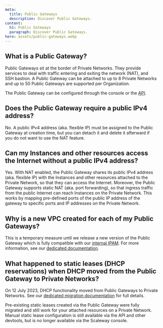 ```yaml
---
meta:
  title: Public Gateways
  description: Discover Public Gateways.
content:
  h1: Public Gateways
  paragraph: Discover Public Gateways.
hero: assets/public-gateways.webp
---
```


<Concept>

## What is a Public Gateway?

Public Gateways sit at the border of Private Networks. They provide services to deal with traffic entering and exiting the network (NAT), and SSH bastion.
A Public Gateway can be attached to up to 8 Private Networks and up to 50 Public Gateways are supported per Organization.

The Public Gateway can be configured through the console or the [API](https://www.scaleway.com/en/developers/api/public-gateway/).

</Concept>

<Concept>

## Does the Public Gateway require a public IPv4 address?

No. A public IPv4 address (aka. flexible IP) must be assigned to the Public Gateway at creation time, but you can detach it and delete it afterward if you do not want to use the NAT feature.

</Concept>

<Concept>

## Can my Instances and other resources access the Internet without a public IPv4 address?

Yes. With NAT enabled, the Public Gateway shares its public IPv4 address (aka. flexible IP) with the Instances and other resources attached to the Private Network, so that they can access the Internet.
Moreover, the Public Gateway supports static NAT (aka. port forwarding), so that ingress traffic from the public Internet can reach Instances on the Private Network. This works by mapping pre-defined ports of the public IP address of the gateway to specific ports and IP addresses on the Private Network.

</Concept>

<Concept>

## Why is a new VPC created for each of my Public Gateways?

This is a temporary measure until we release a new version of the Public Gateway which is fully compatible with our [internal IPAM](/network/vpc/concepts/#ipam). For more information, see our [dedicated documentation](/network/vpc/reference-content/vpc-migration/#public-gateways-and-vpc).

</Concept>

<Concept>

## What happened to static leases (DHCP reservations) when DHCP moved from the Public Gateway to Private Networks?

On 12 July 2023, DHCP functionality moved from Public Gateways to Private Networks. See our [dedicated migration documentation](/network/vpc/reference-content/vpc-migration/) for full details.

Pre-existing static leases created via the Public Gateway were fully migrated and still work for your attached resources on a Private Network. Manual static lease configuration is still available via the API and other devtools, but is no longer available via the Scaleway console.

</Concept>